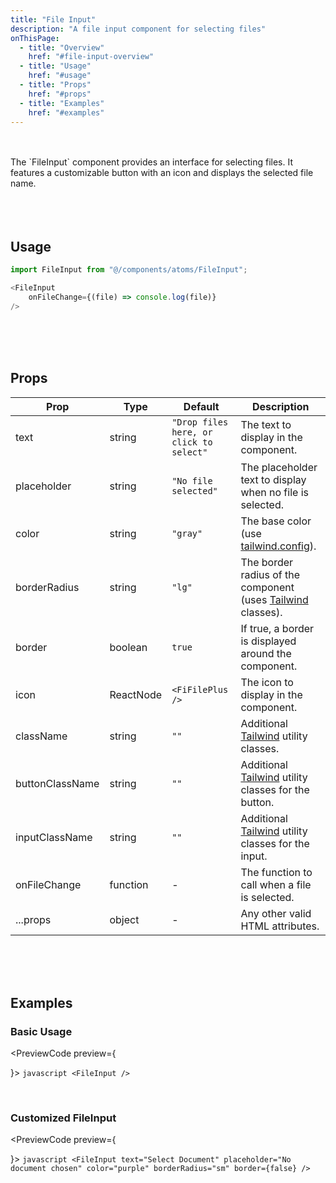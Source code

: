 ```yaml
---
title: "File Input"
description: "A file input component for selecting files"
onThisPage:
  - title: "Overview"
    href: "#file-input-overview"
  - title: "Usage"
    href: "#usage"
  - title: "Props"
    href: "#props"
  - title: "Examples"
    href: "#examples"
---
```


<div id="file-input-overview" />

<br/>

<div className="flex gap-4 mb-4 justify-center items-center">
    <FileInput />
</div>

<br/>

<div>
    The `FileInput` component provides an interface for selecting files.
    It features a customizable button with an icon and displays the selected file name.
</div>

<br/>
<br/>
<br/>
<Divider />
<div id="usage" />

## Usage

```javascript
import FileInput from "@/components/atoms/FileInput";

<FileInput
    onFileChange={(file) => console.log(file)}
/>
```

<br/>
<br/>
<br/>
<Divider />
<div id="props" />

## Props

| **Prop**        | **Type**  | **Default**                             | **Description**                                                                                           |
|-----------------|-----------|-----------------------------------------|-----------------------------------------------------------------------------------------------------------|
| text            | string    | `"Drop files here, or click to select"` | The text to display in the component.                                                                     |
| placeholder     | string    | `"No file selected"`                    | The placeholder text to display when no file is selected.                                                 |
| color           | string    | `"gray"`                                | The base color (use [tailwind.config](/docs/tutorials/config)).                                           |
| borderRadius    | string    | `"lg"`                                  | The border radius of the component (uses [Tailwind](https://tailwindcss.com/docs/border-radius) classes). |
| border          | boolean   | `true`                                  | If true, a border is displayed around the component.                                                      |
| icon            | ReactNode | `<FiFilePlus />`                        | The icon to display in the component.                                                                     |
| className       | string    | `""`                                    | Additional [Tailwind](https://tailwindcss.com) utility classes.                                           |
| buttonClassName | string    | `""`                                    | Additional [Tailwind](https://tailwindcss.com) utility classes for the button.                            |
| inputClassName  | string    | `""`                                    | Additional [Tailwind](https://tailwindcss.com) utility classes for the input.                             |
| onFileChange    | function  | -                                       | The function to call when a file is selected.                                                             |
| ...props        | object    | -                                       | Any other valid HTML attributes.                                                                          |

<br/>
<br/>
<br/>
<Divider />

<div id="examples" />

## Examples

### Basic Usage

<PreviewCode preview={
    <div className="flex gap-4 mb-4 justify-center items-center">
        <FileInput />
    </div>
}>
    ```javascript
    <FileInput />
    ```
</PreviewCode>

<br />

### Customized FileInput

<PreviewCode preview={
    <div className="flex gap-4 mb-4 justify-center items-center">
        <FileInput
            text="Select Document"
            color="purple"
            borderRadius="sm"
            border={false}
            placeholder="No document chosen"
        />
    </div>
}>
    ```javascript
    <FileInput
        text="Select Document"
        placeholder="No document chosen"
        color="purple"
        borderRadius="sm"
        border={false}
    />
    ```
</PreviewCode>

<br/>
